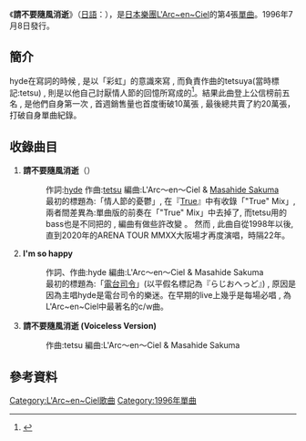 
{{Infobox Single 
| Name           = 請不要隨風消逝<br />{{lang|ja|風にきえないで}}
| Artist         = [[L'Arc~en~Ciel|L'Arc~en~Ciel]]
| Album          = [[True|True]]
| Released       = 1996年7月8日<br />2006年8月30日（重發盤）
|Format          = [[單曲|單曲CD]]
| Recorded       = 
| Genre          = [[J-POP|J-POP]]
| Length         = 13分58秒
| Label          = [[Ki/oon_Sony_Records|Ki/oon Sony Records]]
| Writer         = [[hyde|hyde]]
| Producer       = L'Arc~en~Ciel<br />[[佐久間正英|佐久間正英]]
| Certification  = * gold（[[日本唱片協會|日本唱片協會]]）
| Chart position = * 週間最高排行第4位（[[Oricon|Oricon]]）
| Last single    =  [[夏の憂鬱|夏の憂鬱<br /><nowiki>[</nowiki>time to say good-bye<nowiki>]</nowiki>]]<br />（1995年）
| This single    = '''請不要隨風消逝'''<br />（1996年）
| Next single    = [[flower|flower]]<br />（1996年）
| Misc           = 
}}
《'''請不要隨風消逝'''》（[[日語|日語]]：{{lang|ja|'''風にきえないで'''}}），是[[日本|日本]][[樂團|樂團]][[L'Arc~en~Ciel|L'Arc~en~Ciel]]的第4張[[單曲|單曲]]。1996年7月8日發行。

== 簡介 ==
hyde在寫詞的時候 , 是以「彩虹」的意識來寫 , 而負責作曲的tetsuya(當時標記:tetsu) , 則是以他自己討厭情人節的回憶所寫成的<ref>[http://www.wretch.cc/blog/klarc/11912299 {{lang|ch|克拉克·周 (klarc Chou) - L'Arc~en~Ciel(彩虹) ~ 07}}]</ref>。結果此曲登上公信榜前五名 , 是他們自身第一次 , 首週銷售量也首度衝破10萬張 , 最後總共賣了約20萬張，打破自身單曲紀錄。

== 收錄曲目 ==
# '''請不要隨風消逝'''（{{lang|ja|風にきえないで}}）
#:作詞:[[hyde|hyde]] 作曲:[[tetsu|tetsu]] 編曲:L'Arc〜en〜Ciel & [[佐久間正英|Masahide Sakuma]]
#:最初的標題為:「情人節的憂鬱」, 在『[[True|True]]』中有收錄「"True" Mix」, 兩者間差異為:單曲版的前奏在「"True" Mix」中去掉了, 而tetsu用的bass也是不同把的 , 編曲有做些許改變 。 然而 , 此曲自從1998年以後,直到2020年的ARENA TOUR MMXX大阪場才再度演唱，時隔22年。
# '''I'm so happy'''
#:作詞、作曲:hyde 編曲:L'Arc〜en〜Ciel & Masahide Sakuma
#:最初的標題為:「[[電台司令|電台司令]]」(以平假名標記為『らじおへっど』) , 原因是因為主唱hyde是電台司令的樂迷。在早期的live上幾乎是每場必唱 , 為L'Arc~en~Ciel中最著名的c/w曲。
# '''請不要隨風消逝 (Voiceless Version)'''
#:作曲:tetsu 編曲:L'Arc〜en〜Ciel & Masahide Sakuma

== 參考資料 ==
{{reflist}}

{{L'Arc~en~Ciel}}

{{DEFAULTSORT:Kaze ni Kienaide}}
[[Category:L'Arc~en~Ciel歌曲|Category:L'Arc~en~Ciel歌曲]]
[[Category:1996年單曲|Category:1996年單曲]]